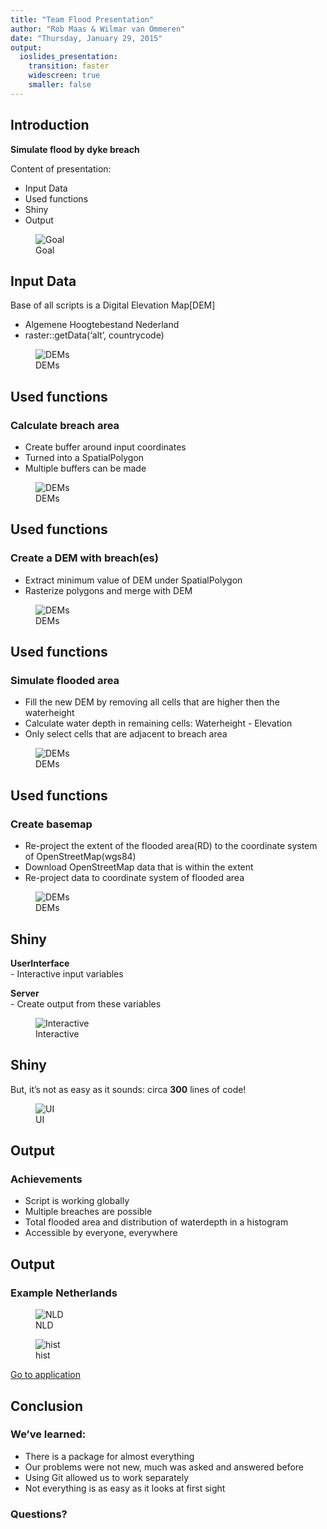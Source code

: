 ```yaml
---
title: "Team Flood Presentation"
author: "Rob Maas & Wilmar van Ommeren"
date: "Thursday, January 29, 2015"
output: 
  ioslides_presentation:
    transition: faster
    widescreen: true
    smaller: false
---
```



## Introduction

**Simulate flood by dyke breach**

Content of presentation:

<div class="columns-2">
  - Input Data
  - Used functions
  - Shiny
  - Output

  ![Goal](www/intro.jpg)
</div>


## Input Data

Base of all scripts is a Digital Elevation Map[DEM]   

- Algemene Hoogtebestand Nederland
- raster::getData('alt', countrycode)

![DEMs](www/DEM.png)

  
## Used functions

### Calculate breach area

- Create buffer around input coordinates 
- Turned into a SpatialPolygon
- Multiple buffers can be made

![DEMs](www/breacharea.png)

## Used functions

### Create a DEM with breach(es)

- Extract minimum value of DEM under SpatialPolygon
- Rasterize polygons and merge with DEM

![DEMs](www/DEMwithBreach.png)

## Used functions

### Simulate flooded area

- Fill the new DEM by removing all cells that are higher then the waterheight
- Calculate water depth in remaining cells: Waterheight - Elevation
- Only select cells that are adjacent to breach area

![DEMs](www/waterdepth.png)

## Used functions

### Create basemap
- Re-project the extent of the flooded area(RD) to the coordinate system of OpenStreetMap(wgs84)
- Download OpenStreetMap data that is within the extent
- Re-project data to coordinate system of flooded area

![DEMs](www/basemap.png)


## Shiny
<div class="columns-2">
  **UserInterface**   
  - Interactive input variables
  
  **Server**      
  - Create output from these variables
  
  
  ![Interactive](www/Interactive.png)
</div>

## Shiny
But, it's not as easy as it sounds:
circa **300** lines of code!

![UI](www/UI2.png)

## Output

### Achievements

- Script is working globally
- Multiple breaches are possible
- Total flooded area and distribution of waterdepth in a histogram
- Accessible by everyone, everywhere

## Output

### Example Netherlands

<div class="columns-2">
  ![NLD](www/country2.png)

  ![hist](www/hist2.png)
</div>

<div class="centered">
[Go to application](https://wilmarvanommeren.shinyapps.io/floodrisk/)
</div>



## Conclusion

### We've learned:

- There is a package for almost everything
- Our problems were not new, much was asked and answered before
- Using Git allowed us to work separately
- Not everything is as easy as it looks at first sight


### Questions?


